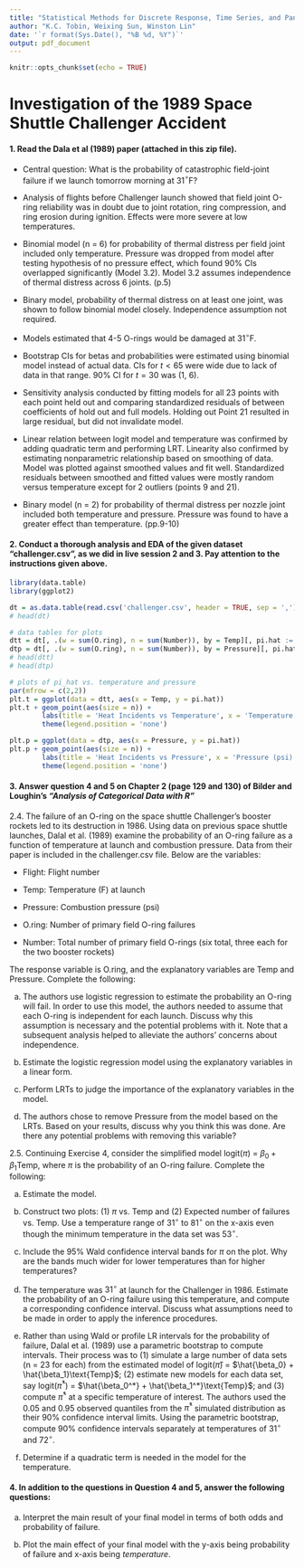 ```yaml
---
title: "Statistical Methods for Discrete Response, Time Series, and Panel Data (W271): Lab 1"
author: "K.C. Tobin, Weixing Sun, Winston Lin"
date: '`r format(Sys.Date(), "%B %d, %Y")`'
output: pdf_document
---
```


```r
knitr::opts_chunk$set(echo = TRUE)
```

# Investigation of the 1989 Space Shuttle Challenger Accident 

#### 1. Read the Dala et al (1989) paper (attached in this zip file).

- Central question: What is the probability of catastrophic field-joint failure if we launch tomorrow morning at 31$^\circ$F?

- Analysis of flights before Challenger launch showed that field joint O-ring reliability was in doubt due to joint rotation, ring compression, and ring erosion during ignition.  Effects were more severe at low temperatures.

- Binomial model (n = 6) for probability of thermal distress per field joint included only temperature.  Pressure was dropped from model after testing hypothesis of no pressure effect, which found 90% CIs overlapped significantly (Model 3.2).  Model 3.2 assumes independence of thermal distress across 6 joints.  (p.5)

- Binary model, probability of thermal distress on at least one joint, was shown to follow binomial model closely.  Independence assumption not required.

- Models estimated that 4-5 O-rings would be damaged at 31$^\circ$F.

- Bootstrap CIs for betas and probabilities were estimated using binomial model instead of actual data.  CIs for $t < 65$ were wide due to lack of data in that range.  90% CI for $t = 30$ was (1, 6).

- Sensitivity analysis conducted by fitting models for all 23 points with each point held out and comparing standardized residuals of between coefficients of hold out and full models.  Holding out Point 21 resulted in large residual, but did not invalidate model.

- Linear relation between logit model and temperature was confirmed by adding quadratic term and performing LRT.  Linearity also confirmed by estimating nonparametric relationship based on smoothing of data.  Model was plotted against smoothed values and fit well.  Standardized residuals between smoothed and fitted values were mostly random versus temperature except for 2 outliers (points 9 and 21).

- Binary model (n = 2) for probability of thermal distress per nozzle joint included both temperature and pressure.  Pressure was found to have a greater effect than temperature. (pp.9-10)

#### 2. Conduct a thorough analysis and EDA of the given dataset "challenger.csv", as we did in live session 2 and 3. Pay attention to the instructions given above.

```r
library(data.table)
library(ggplot2)

dt = as.data.table(read.csv('challenger.csv', header = TRUE, sep = ','))
# head(dt)

# data tables for plots
dtt = dt[, .(w = sum(O.ring), n = sum(Number)), by = Temp][, pi.hat := w/n]
dtp = dt[, .(w = sum(O.ring), n = sum(Number)), by = Pressure][, pi.hat := w/n]
# head(dtt)
# head(dtp)

# plots of pi_hat vs. temperature and pressure
par(mfrow = c(2,2))
plt.t = ggplot(data = dtt, aes(x = Temp, y = pi.hat))
plt.t + geom_point(aes(size = n)) +
        labs(title = 'Heat Incidents vs Temperature', x = 'Temperature (F)') +
        theme(legend.position = 'none')

plt.p = ggplot(data = dtp, aes(x = Pressure, y = pi.hat))
plt.p + geom_point(aes(size = n)) +
        labs(title = 'Heat Incidents vs Pressure', x = 'Pressure (psi)') +
        theme(legend.position = 'none')
```

#### 3. Answer question 4 and 5 on Chapter 2 (page 129 and 130) of Bilder and Loughin's *"Analysis of Categorical Data with R"*

2.4.  The failure of an O-ring on the space shuttle Challenger’s booster rockets led to its destruction in 1986. Using data on previous space shuttle launches, Dalal et al. (1989) examine the probability of an O-ring failure as a function of temperature at launch and combustion pressure. Data from their paper is included in the challenger.csv file. Below are the variables:

- Flight: Flight number

- Temp: Temperature (F) at launch

- Pressure: Combustion pressure (psi)

- O.ring: Number of primary field O-ring failures

- Number: Total number of primary field O-rings (six total, three each for the two
booster rockets)

The response variable is O.ring, and the explanatory variables are Temp and Pressure. Complete the following:

a. The authors use logistic regression to estimate the probability an O-ring will fail. In order to use this model, the authors needed to assume that each O-ring is independent for each launch. Discuss why this assumption is necessary and the potential problems with it. Note that a subsequent analysis helped to alleviate the authors’ concerns about independence.

b. Estimate the logistic regression model using the explanatory variables in a linear form.

c. Perform LRTs to judge the importance of the explanatory variables in the model.

d. The authors chose to remove Pressure from the model based on the LRTs. Based on your results, discuss why you think this was done. Are there any potential problems with removing this variable?

2.5. Continuing Exercise 4, consider the simplified model logit($\pi$) = $\beta_0 + \beta_1\text{Temp}$, where $\pi$ is the probability of an O-ring failure. Complete the following:

a. Estimate the model.

b. Construct two plots: (1) $\pi$ vs. Temp and (2) Expected number of failures vs. Temp. Use a temperature range of $31^\circ$ to $81^\circ$ on the x-axis even though the minimum temperature in the data set was $53^\circ$.

c. Include the 95% Wald confidence interval bands for $\pi$ on the plot. Why are the bands much wider for lower temperatures than for higher temperatures?

d. The temperature was $31^\circ$ at launch for the Challenger in 1986. Estimate the probability of an O-ring failure using this temperature, and compute a corresponding confidence interval. Discuss what assumptions need to be made in order to apply the inference procedures.

e. Rather than using Wald or profile LR intervals for the probability of failure, Dalal et al. (1989) use a parametric bootstrap to compute intervals. Their process was to (1) simulate a large number of data sets (n = 23 for each) from the estimated model of logit($\hat{\pi}$) = $\hat{\beta_0} + \hat{\beta_1}\text{Temp}$; (2) estimate new models for each data set, say logit($\hat{\pi}^*$) = $\hat{\beta_0^*} + \hat{\beta_1^*}\text{Temp}$; and (3) compute $\hat{\pi}^*$ at a specific temperature of interest. The authors used the 0.05 and 0.95 observed quantiles from the $\hat{\pi}^*$ simulated distribution as their 90% confidence interval limits. Using the parametric bootstrap, compute 90% confidence intervals separately at temperatures of $31^\circ$ and $72^\circ$.

e. Determine if a quadratic term is needed in the model for the temperature.

#### 4. In addition to the questions in Question 4 and 5, answer the following questions:

a. Interpret the main result of your final model in terms of both odds and probability of failure.

b. Plot the main effect of your final model with the y-axis being probability of failure and x-axis being *temperature*.